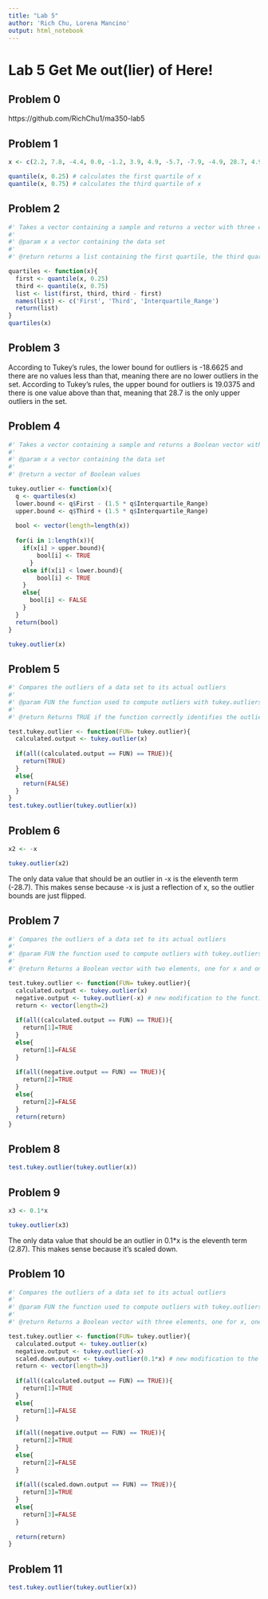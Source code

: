```yaml
---
title: "Lab 5"
author: 'Rich Chu, Lorena Mancino'
output: html_notebook
---
```


# Lab 5 Get Me out(lier) of Here!

## Problem 0

https://github.com/RichChu1/ma350-lab5

## Problem 1

```r
x <- c(2.2, 7.8, -4.4, 0.0, -1.2, 3.9, 4.9, -5.7, -7.9, -4.9, 28.7, 4.9) # x is the given data set 

quantile(x, 0.25) # calculates the first quartile of x
quantile(x, 0.75) # calculates the third quartile of x
```

## Problem 2

```r
#' Takes a vector containing a sample and returns a vector with three components: the first quartile, the third quartile, and the interquartile range.
#'
#' @param x a vector containing the data set 
#'
#' @return returns a list containing the first quartile, the third quartile, and the interquartile range.

quartiles <- function(x){
  first <- quantile(x, 0.25)
  third <- quantile(x, 0.75)
  list <- list(first, third, third - first)
  names(list) <- c('First', 'Third', 'Interquartile_Range')
  return(list)
}
quartiles(x)
```

## Problem 3

According to Tukey's rules, the lower bound for outliers is -18.6625 and there are no values less than that, meaning there are no lower outliers in the set.
According to Tukey's rules, the upper bound for outliers is 19.0375 and there is one value above than that, meaning that 28.7 is the only upper outliers in the set.

## Problem 4

```r
#' Takes a vector containing a sample and returns a Boolean vector with TRUE at the elements corresponding to outlier observations and FALSE everywhere else.
#' 
#' @param x a vector containing the data set 
#'
#' @return a vector of Boolean values 

tukey.outlier <- function(x){
  q <- quartiles(x)
  lower.bound <- q$First - (1.5 * q$Interquartile_Range)
  upper.bound <- q$Third + (1.5 * q$Interquartile_Range)
  
  bool <- vector(length=length(x))
  
  for(i in 1:length(x)){
    if(x[i] > upper.bound){
        bool[i] <- TRUE
      }
    else if(x[i] < lower.bound){
        bool[i] <- TRUE
    }
    else{
      bool[i] <- FALSE
    }
  }
  return(bool)
}

tukey.outlier(x)
```

## Problem 5

```r
#' Compares the outliers of a data set to its actual outliers 
#' 
#' @param FUN the function used to compute outliers with tukey.outliers as its default value 
#'
#' @return Returns TRUE if the function correctly identifies the outliers and FALSE otherwise.

test.tukey.outlier <- function(FUN= tukey.outlier){
  calculated.output <- tukey.outlier(x)
  
  if(all((calculated.output == FUN) == TRUE)){
    return(TRUE)    
  }
  else{
    return(FALSE)
  }
}
test.tukey.outlier(tukey.outlier(x))
```

## Problem 6

```r
x2 <- -x

tukey.outlier(x2)
```
The only data value that should be an outlier in -x is the eleventh term (-28.7). This makes sense because -x is just a reflection of x, so the outlier bounds are just flipped. 

## Problem 7

```r
#' Compares the outliers of a data set to its actual outliers 
#' 
#' @param FUN the function used to compute outliers with tukey.outliers as its default value 
#'
#' @return Returns a Boolean vector with two elements, one for x and one for -x 

test.tukey.outlier <- function(FUN= tukey.outlier){
  calculated.output <- tukey.outlier(x)
  negative.output <- tukey.outlier(-x) # new modification to the function from problem 5 
  return <- vector(length=2)
  
  if(all((calculated.output == FUN) == TRUE)){
    return[1]=TRUE    
  }
  else{
    return[1]=FALSE
  }
  
  if(all((negative.output == FUN) == TRUE)){
    return[2]=TRUE    
  }
  else{
    return[2]=FALSE
  }
  return(return)
}

```

## Problem 8

```r
test.tukey.outlier(tukey.outlier(x))
```

## Problem 9

```r
x3 <- 0.1*x

tukey.outlier(x3)
```
The only data value that should be an outlier in 0.1*x is the eleventh term (2.87). This makes sense because it's scaled down. 

## Problem 10

```r
#' Compares the outliers of a data set to its actual outliers 
#' 
#' @param FUN the function used to compute outliers with tukey.outliers as its default value 
#'
#' @return Returns a Boolean vector with three elements, one for x, one for -x, and one for 0.1*x 

test.tukey.outlier <- function(FUN= tukey.outlier){
  calculated.output <- tukey.outlier(x)
  negative.output <- tukey.outlier(-x)
  scaled.down.output <- tukey.outlier(0.1*x) # new modification to the function from problem 7 
  return <- vector(length=3)
  
  if(all((calculated.output == FUN) == TRUE)){
    return[1]=TRUE    
  }
  else{
    return[1]=FALSE
  }
  
  if(all((negative.output == FUN) == TRUE)){
    return[2]=TRUE    
  }
  else{
    return[2]=FALSE
  }
  
  if(all((scaled.down.output == FUN) == TRUE)){
    return[3]=TRUE    
  }
  else{
    return[3]=FALSE
  }
  
  return(return)
}
```

## Problem 11

```r
test.tukey.outlier(tukey.outlier(x))
```
















